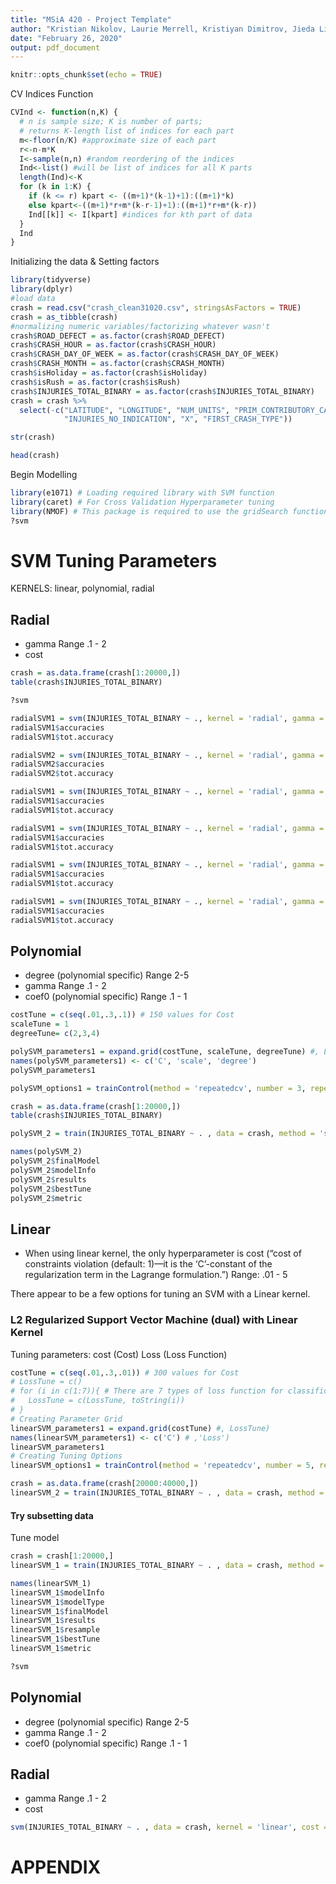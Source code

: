 ```yaml
---
title: "MSiA 420 - Project Template"
author: "Kristian Nikolov, Laurie Merrell, Kristiyan Dimitrov, Jieda Li, Joshua Khazanov"
date: "February 26, 2020"
output: pdf_document
---
```


```r
knitr::opts_chunk$set(echo = TRUE)
```

CV Indices Function
```r
CVInd <- function(n,K) { 
  # n is sample size; K is number of parts; 
  # returns K-length list of indices for each part
  m<-floor(n/K) #approximate size of each part
  r<-n-m*K
  I<-sample(n,n) #random reordering of the indices
  Ind<-list() #will be list of indices for all K parts
  length(Ind)<-K
  for (k in 1:K) {
    if (k <= r) kpart <- ((m+1)*(k-1)+1):((m+1)*k)
    else kpart<-((m+1)*r+m*(k-r-1)+1):((m+1)*r+m*(k-r))
    Ind[[k]] <- I[kpart] #indices for kth part of data
  }
  Ind
}
```


Initializing the data & Setting factors
```r
library(tidyverse)
library(dplyr)
#load data 
crash = read.csv("crash_clean31020.csv", stringsAsFactors = TRUE)
crash = as_tibble(crash)
#normalizing numeric variables/factorizing whatever wasn't
crash$ROAD_DEFECT = as.factor(crash$ROAD_DEFECT)
crash$CRASH_HOUR = as.factor(crash$CRASH_HOUR)
crash$CRASH_DAY_OF_WEEK = as.factor(crash$CRASH_DAY_OF_WEEK)
crash$CRASH_MONTH = as.factor(crash$CRASH_MONTH)
crash$isHoliday = as.factor(crash$isHoliday)
crash$isRush = as.factor(crash$isRush)
crash$INJURIES_TOTAL_BINARY = as.factor(crash$INJURIES_TOTAL_BINARY)
crash = crash %>%
  select(-c("LATITUDE", "LONGITUDE", "NUM_UNITS", "PRIM_CONTRIBUTORY_CAUSE", "REPORT_TYPE",
            "INJURIES_NO_INDICATION", "X", "FIRST_CRASH_TYPE"))
```

```r
str(crash)
```

```r
head(crash)
```

Begin Modelling
```r
library(e1071) # Loading required library with SVM function
library(caret) # For Cross Validation Hyperparameter tuning
library(NMOF) # This package is required to use the gridSearch function, which will make tuning multiple hyperparameters much easier
?svm
```

# SVM Tuning Parameters

KERNELS: linear, polynomial, radial

## Radial
- gamma Range .1 - 2
- cost

```r
crash = as.data.frame(crash[1:20000,])
table(crash$INJURIES_TOTAL_BINARY)
```
```r
?svm
```


```r
radialSVM1 = svm(INJURIES_TOTAL_BINARY ~ ., kernel = 'radial', gamma = .1, data=crash, cost = .2, cross=3)
radialSVM1$accuracies
radialSVM1$tot.accuracy
```

```r
radialSVM2 = svm(INJURIES_TOTAL_BINARY ~ ., kernel = 'radial', gamma = .2, data=crash, cost = .2, cross=5)
radialSVM2$accuracies
radialSVM2$tot.accuracy
```


```r
radialSVM1 = svm(INJURIES_TOTAL_BINARY ~ ., kernel = 'radial', gamma = .3, data=crash, cost = .2, cross=3)
radialSVM1$accuracies
radialSVM1$tot.accuracy
```

```r
radialSVM1 = svm(INJURIES_TOTAL_BINARY ~ ., kernel = 'radial', gamma = .01, data=crash, cost = .2, cross=3)
radialSVM1$accuracies
radialSVM1$tot.accuracy
```


```r
radialSVM1 = svm(INJURIES_TOTAL_BINARY ~ ., kernel = 'radial', gamma = 5, data=crash, cost = .2, cross=3)
radialSVM1$accuracies
radialSVM1$tot.accuracy
```

```r
radialSVM1 = svm(INJURIES_TOTAL_BINARY ~ ., kernel = 'radial', gamma = 5, data=crash, cost = .5, cross=3)
radialSVM1$accuracies
radialSVM1$tot.accuracy
```


## Polynomial
- degree (polynomial specific) Range 2-5
- gamma Range .1 - 2
- coef0 (polynomial specific) Range .1 - 1

```r
costTune = c(seq(.01,.3,.1)) # 150 values for Cost
scaleTune = 1
degreeTune= c(2,3,4)

polySVM_parameters1 = expand.grid(costTune, scaleTune, degreeTune) #, LossTune)
names(polySVM_parameters1) <- c('C', 'scale', 'degree')
polySVM_parameters1

polySVM_options1 = trainControl(method = 'repeatedcv', number = 3, repeats = 1, summaryFunction = defaultSummary, verboseIter = T)
```


```r
crash = as.data.frame(crash[1:20000,])
table(crash$INJURIES_TOTAL_BINARY)
```

```r
polySVM_2 = train(INJURIES_TOTAL_BINARY ~ . , data = crash, method = 'svmPoly', trControl = polySVM_options1, tuneGrid = polySVM_parameters1, scale = F)
```

```r
names(polySVM_2)
polySVM_2$finalModel
polySVM_2$modelInfo
polySVM_2$results
polySVM_2$bestTune
polySVM_2$metric
```


## Linear
- When using linear kernel, the only hyperparameter is cost ("cost of constraints violation (default: 1)—it is the ‘C’-constant of the regularization term in the Lagrange formulation.") Range: .01 - 5

There appear to be a few options for tuning an SVM with a Linear kernel.

### L2 Regularized Support Vector Machine (dual) with Linear Kernel
 Tuning parameters:
cost (Cost)
Loss (Loss Function)

```r
costTune = c(seq(.01,.3,.01)) # 300 values for Cost
# LossTune = c()
# for (i in c(1:7)){ # There are 7 types of loss function for classification; Reference: https://cran.r-project.org/web/packages/LiblineaR/LiblineaR.pdf
#   LossTune = c(LossTune, toString(i))
# }
# Creating Parameter Grid
linearSVM_parameters1 = expand.grid(costTune) #, LossTune)
names(linearSVM_parameters1) <- c('C') # ,'Loss')
linearSVM_parameters1
# Creating Tuning Options
linearSVM_options1 = trainControl(method = 'repeatedcv', number = 5, repeats = 1, summaryFunction = defaultSummary, verboseIter = T)
```

```r
crash = as.data.frame(crash[20000:40000,])
linearSVM_2 = train(INJURIES_TOTAL_BINARY ~ . , data = crash, method = 'svmLinear', trControl = linearSVM_options1, tuneGrid = linearSVM_parameters1, scale = F)
```


#### Try subsetting data

Tune model
```r
crash = crash[1:20000,]
linearSVM_1 = train(INJURIES_TOTAL_BINARY ~ . , data = crash, method = 'svmLinear', trControl = linearSVM_options1, tuneGrid = linearSVM_parameters1, scale = F)
```

```r
names(linearSVM_1)
linearSVM_1$modelInfo
linearSVM_1$modelType
linearSVM_1$finalModel
linearSVM_1$results
linearSVM_1$resample
linearSVM_1$bestTune
linearSVM_1$metric
```




```r
?svm
```




## Polynomial
- degree (polynomial specific) Range 2-5
- gamma Range .1 - 2
- coef0 (polynomial specific) Range .1 - 1

## Radial
- gamma Range .1 - 2
- cost






```r
svm(INJURIES_TOTAL_BINARY ~ . , data = crash, kernel = 'linear', cost = 1)
```













# APPENDIX










